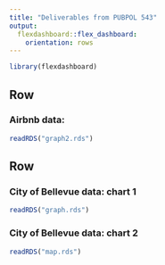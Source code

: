 ```yaml
---
title: "Deliverables from PUBPOL 543"
output: 
  flexdashboard::flex_dashboard:
    orientation: rows
---
```


```r
library(flexdashboard)
```
    
Row 
-------------------------------------   
    
### Airbnb data:
    
```r
readRDS("graph2.rds") 
```
   
Row {.tabset .tabset-fade}
-------------------------------------
   
### City of Bellevue data: chart 1

```r
readRDS("graph.rds")
```   
 
### City of Bellevue data: chart 2
    
```r
readRDS("map.rds")
```